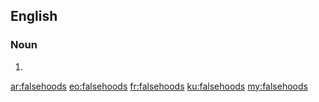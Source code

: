 ==English==

===Noun===
{{head|en}}

# {{plural of|falsehood}}

[[ar:falsehoods]]
[[eo:falsehoods]]
[[fr:falsehoods]]
[[ku:falsehoods]]
[[my:falsehoods]]